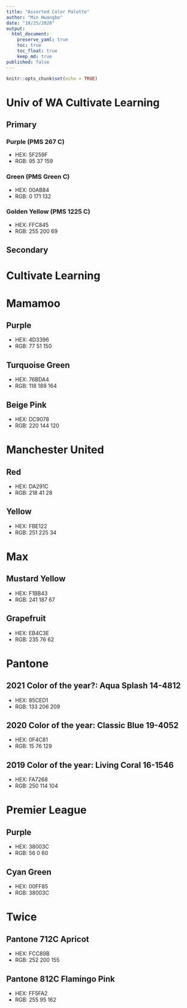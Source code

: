 ```yaml
---
title: "Assorted Color Palette"
author: "Min Hwangbo"
date: "10/25/2020"
output:
  html_document:
    preserve_yaml: true
    toc: true
    toc_float: true
    keep_md: true
published: false
---
```


```r
knitr::opts_chunk$set(echo = TRUE)
```

# Univ of WA Cultivate Learning
## Primary
### Purple (PMS 267 C)
* HEX: 5F259F
* RGB: 95 37 159

### Green (PMS Green C)
* HEX: 00AB84
* RGB: 0 171 132

### Golden Yellow (PMS 1225 C)
* HEX: FFC845
* RGB: 255 200 69

## Secondary
# Cultivate Learning

# Mamamoo
## Purple
* HEX: 4D3396
* RGB: 77 51 150

## Turquoise Green
* HEX: 76BDA4
* RGB: 118 189 164

## Beige Pink
* HEX: DC9078
* RGB: 220 144 120

# Manchester United
## Red
* HEX: DA291C
* RGB: 218 41 28

## Yellow
* HEX: FBE122
* RGB: 251 225 34

# Max
## Mustard Yellow
* HEX: F1BB43
* RGB: 241 187 67

## Grapefruit
* HEX: EB4C3E
* RGB: 235 76 62
  
# Pantone
## 2021 Color of the year?: Aqua Splash 14-4812
* HEX: 85CED1
* RGB: 133 206 209

## 2020 Color of the year: Classic Blue 19-4052
* HEX: 0F4C81
* RGB: 15 76 129

## 2019 Color of the year: Living Coral 16-1546
* HEX: FA7268
* RGB: 250 114 104

# Premier League
## Purple
* HEX: 38003C
* RGB: 56 0 60

## Cyan Green
* HEX: 00FF85
* RGB: 38003C

# Twice
## Pantone 712C Apricot
* HEX: FCC89B
* RGB: 252 200 155

## Pantone 812C Flamingo Pink
* HEX: FF5FA2
* RGB: 255 95 162